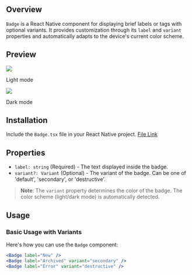 ## Overview

`Badge` is a React Native component for displaying brief labels or tags with optional variants. It provides customization through its `label` and `variant` properties and automatically adapts to the device's current color scheme.

## Preview

<div style={{ display: 'flex', justifyContent: 'center', gap: '20px' }}>
  <div>
    <img src="https://raw.githubusercontent.com/Mobilecn-UI/nativecn-ui/main/assets/examples/components/badges-light.png" />
    <p>Light mode</p>
  </div>
  <div>
    <img src="https://raw.githubusercontent.com/Mobilecn-UI/nativecn-ui/main/assets/examples/components/badges-dark.png" />
    <p>Dark mode</p>
  </div>
</div>

## Installation

Include the `Badge.tsx` file in your React Native project. [File Link](https://github.com/Mobilecn-UI/nativecn-ui/blob/main/components/Badge.tsx)

## Properties

- `label: string` (Required) - The text displayed inside the badge.
- `variant?: Variant` (Optional) - The variant of the badge. Can be one of 'default', 'secondary', or 'destructive'.

> **Note**: The `variant` property determines the color of the badge. The color scheme (light/dark mode) is automatically detected.

## Usage

### Basic Usage with Variants

Here's how you can use the `Badge` component:

```jsx
<Badge label="New" />
<Badge label="Archived" variant="secondary" />
<Badge label="Error" variant="destructive" />
```
